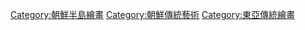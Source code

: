 [[Category:朝鮮半島繪畫|Category:朝鮮半島繪畫]]
[[Category:朝鮮傳統藝術|Category:朝鮮傳統藝術]]
[[Category:東亞傳統繪畫|Category:東亞傳統繪畫]]